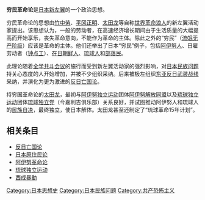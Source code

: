 {{unreferenced|time=2015-06-05T15:41:05+00:00}}
{{japanese|japanese=窮民革命論|kana=きゅうみんかくめいろん|romaji=Kyūmin kakumei-ron}}
'''穷民革命论'''是[[日本新左翼|日本新左翼]]的一个政治思想。

穷民革命论的思想由[[竹中劳|竹中劳]]、[[平冈正明|平冈正明]]、[[太田龙|太田龙]]等自称[[世界革命浪人|世界革命浪人]]的新左翼活动家提出。该思想认为，一般的劳动者，在高速经济增长期间由于生活质量的大幅提高而开始享乐，丧失革命意向，不能作为革命的主体。除此之外的“穷民”（[[流氓无产阶级|流氓无产阶级]]）应该是革命的主体。他们还举出了日本“穷民”例子，包括[[阿伊努人|阿伊努人]]、日雇劳动者（[[钟点工|钟点工]]）、[[在日朝鲜人|在日朝鲜人]]、[[琉球人|琉球人]]和[[部落民|部落民]]。

此理论随着[[全学共斗会议|全学共斗会议]]的施行而受到新左翼活动家的强烈影响，对[[日本民族问题|日本民族问题]]持关心态度的人开始增加，并被不少组织采纳。后来被极左组织[[东亚反日武装战线|东亚反日武装战线]]采纳，并演化为更为激进的[[反日亡国论|反日亡国论]]。

持穷国革命论的[[太田龙|太田龙]]，最初与[[阿伊努独立运动|阿伊努独立运动]]团体[[阿伊努解放同盟|阿伊努解放同盟]]以及[[琉球独立运动|琉球独立运动]]团体[[琉球独立党|琉球独立党]]（今嘉利吉俱乐部）关系良好，并试图推动阿伊努人和琉球人的[[民族自决|民族自决]]，最终独立，使日本解体。太田龙甚至还制定了“琉球革命15年计划”。

==相关条目==
*[[反日亡国论|反日亡国论]]
*[[日本原住民论|日本原住民论]]
*[[阿伊努革命论|阿伊努革命论]]
*[[琉球独立运动|琉球独立运动]]
*[[西成暴動|西成暴動]]

[[Category:日本思想史|Category:日本思想史]]
[[Category:日本民族问题|Category:日本民族问题]]
[[Category:共产恐怖主义|Category:共产恐怖主义]]
